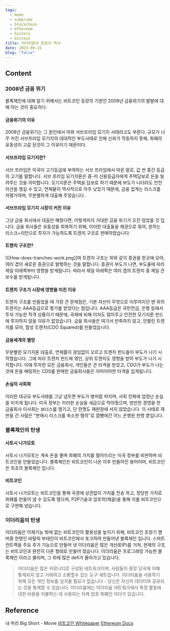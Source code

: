 ```yaml
---
tags:
  - memo
  - subprime
  - blockchain
  - ethereum
  - history
  - bitcoin
title: 이더리움의 등장과 역사
date: 2023-09-15
blog: "false"
---
```

## Content
### 2008년 금융 위기
블록체인에 대해 알기 위해서는 비트코인 등장의 기원인 2008년 금융위기의 발발에 대해 아는 것이 중요하다.
#### 금융위기의 이유
2008년 금융위기는 그 원인에서 따와 서브프라임 모기지 사태라고도 부른다. 
규모가 너무 커진 서브프라임 모기지의 대대적인 부도사태로 인해 신뢰가 작동하지 못해, 
화폐의 유동성이 고갈 된것이 그 이유이기 때문이다.
#### 서브프라임 모기지란?
서브 프라임은 미국이 고기등급에 부여하는 서브 프라임에서 따온 말로, 값 싼 중간 등급의 고기를 말합니다.
서브 프라임 모기지론은 중-저 신용등급자에게 주택담보로 돈을 빌려주는 것을 의미합니다.
모기지론은 주택을 담보로 하기 때문에 부도가 나더라도 안전자산을 챙길 수 있고, 
연체율이 역사적으로 아주 낮았기 때문에, 금융 업계는 리스크를 저평가하며, 무분별하게 대출해 주었습니다.
#### 서브프라임 모기지 시장이 커진 이유
그냥 금융 회사에서 대출만 해줬다면, 이렇게까지 거대한 금융 위기가 오진 않았을 것 입니다.
금융 회사들은 유동성을 회복하기 위해, 이러한 대출들을 채권으로 묶어, 원하는 리스크+리턴으로 
투자가 가능하도록 트렌치 구조로 판매하였습니다.
#### 트렌치 구조란?
![[How-does-tranches-work.png]]여
트렌치 구조는 위와 같이 증권을 한곳에 모아, 여러 겹의 새로운 증권으로 발행하는 것을 말합니다.
증권이 부도가 나면, 부도율에 따라 제일 아래쪽부터 영향을 받게됩니다.
따라서 제일 아래쪽은 여러 겹의 트렌치 중 제일 큰 보수를 받게됩니다.
#### 트렌치 구조가 시장에 영향을 미친 이유
트렌치 구조를 만들었을 때 가장 큰 문제점은, 
기본 자산이 무엇으로 이루어지던 맨 위의 트렌치는 AAA등급으로 평가를 받았다는 점입니다. 
AAA등급은 국민연금, 은행 등에서 투자 가능한 적격 상품이기 때문에, 국채에 비해 이자도 많이주고 안전한 
모기지론 펀드에 투자하지 않을 이유가 없었습니다.
금융 회사들은 여기서 만족하지 않고, 안팔린 트렌치를 모아, 합성 트렌치(CDO Squared)를 만들었습니다.
#### 금융세계의 멸망
무분별한 모기지론 대출로, 연체률이 끊임없이 오르고 트렌치 펀드들이 부도가 나기 시작했습니다.
그에 따라 트렌치 펀드에 엮인, 상위 트렌치도 영향을 받아 부도가 나기 시작합니다.
이에 투자한 모든 금융회사, 개인들은 큰 타격을 받았고, CDO가 부도가 나는 것에 돈을 배팅하는 CDS를 
판매한 금융회사들은 어마어마한 타격을 입게됩니다.
#### 손실의 사회화
이러한 대규모 부도사태를 그냥 냅두면 부도가 병처럼 퍼지며, 사회 전체에 엄청난 손실을 미치게 됩니다.
미국 정부는 이러한 손실을 세금으로 막아줬으며, 방만한 경영을 한 금융회사 이사회는 보너스를 챙기고,
단 한명도 재판장에 서지 않았습니다. 이 사태로 재판을 간 사람은 "판매시 리스크를 축소한 혐의"로 깜빵에간
어느 은행원 한명 뿐입니다.
### 블록체인의 탄생
#### 사토시 나가모토
사토시 나가모토는 계속 돈을 풀며 화폐의 가치를 떨어뜨리는 미국 정부를 비판하며 비트코인을 만들었습니다.
블록체인은 비트코인이 나온 이후 만들어진 용어이며, 비트코인은 최초의 블록체인 입니다.
#### 비트코인
사토시 나가모토는 비트코인을 통해 국경에 상관없이 가치를 전송 하고, 정당한 가치로 화폐를 만들어 낼 수 있도록 했으며, P2P기술과 암호학(채굴)을 통해 이를 비트코인으로 구현해 냈습니다. 
### 이더리움의 탄생
이더리움은 이체기능 밖에 없는 비트코인의 활용성을 높이기 위해,
비트코인 초창기 멤버중 한명인 비탈릭 부테린이 비트코인에서 포크하여 만들어낸 블록체인 입니다.
스마트 컨트랙을 주요 추가 기능으로 만들어 낸 이더리움은 많은 개선(EIP)를 거쳐,
현재의 구조는 비트코인과 완전히 다른 형태로 만들어 졌습니다.
이더리움은 프로그래밍 가능한 블록체인 이라고 불리며, 그 위에 많은 defi가 돌아가고 있습니다.

>이더리움은 많은 커뮤니티로 구성된 네트워크이며, 사람들이 중앙 당국에 의해 통제되지 않고 거래하고 소통할수 있는 도구 세트입니다. 이더리움을 사용하기 위해 모든 개인 정보를 넘겨줄 필요가 없습니다 - 당신은 자신의 데이터와 공유되는 것을 통제할 수 있습니다. 이더리움에는 이더리움 네트워크에서 특정 활동에 대한 비용을 지불하는 데 사용되는 자체 암호 화폐인 이더가 있습니다.

## Reference
내 머리
Big Short - Movie
[비트코인 Whitepaper](https://bitcoin.org/bitcoin.pdf)
[Ethereum Docs](https://ethereum.org/ko/what-is-ethereum/)
